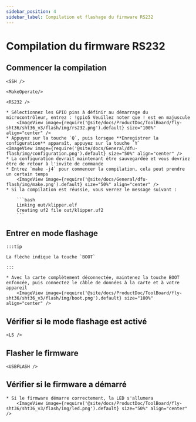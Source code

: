 ```yaml
---
sidebar_position: 4
sidebar_label: Compilation et flashage du firmware RS232
---
```




# Compilation du firmware RS232

## Commencer la compilation

    <SSH />

    <MakeOperate/>

    <RS232 />

    * Sélectionnez les GPIO pins à définir au démarrage du microcontrôleur, entrez : !gpio5 Veuillez noter que ! est en majuscule
        <ImageView image={require('@site/docs/ProductDoc/ToolBoard/fly-sht36/sht36_v3/flash/img/rs232.png').default} size="100%" align="center" />
    * Appuyez sur la touche `Q`, puis lorsque **Enregistrer la configuration** apparaît, appuyez sur la touche `Y`
    <ImageView image={require('@site/docs/General/dfu-flash/img/configuration.png').default} size="50%" align="center" />
    * La configuration devrait maintenant être sauvegardée et vous devriez être de retour à l'invite de commande
    * Entrez `make -j4` pour commencer la compilation, cela peut prendre un certain temps
        <ImageView image={require('@site/docs/General/dfu-flash/img/make.png').default} size="50%" align="center" />
    * Si la compilation est réussie, vous verrez le message suivant :

        ```bash
        Linking out/klipper.elf
        Creating uf2 file out/klipper.uf2
        ```



## Entrer en mode flashage

    :::tip

    La flèche indique la touche `BOOT`

    :::

    * Avec la carte complètement déconnectée, maintenez la touche BOOT enfoncée, puis connectez le câble de données à la carte et à votre appareil
        <ImageView image={require('@site/docs/ProductDoc/ToolBoard/fly-sht36/sht36_v3/flash/img/boot.png').default} size="100%" align="center" />

## Vérifier si le mode flashage est activé

    <LS />


## Flasher le firmware 
    
    <USBFLASH />
    


## Vérifier si le firmware a démarré

    * Si le firmware démarre correctement, la LED s'allumera
        <ImageView image={require('@site/docs/ProductDoc/ToolBoard/fly-sht36/sht36_v3/flash/img/led.png').default} size="50%" align="center" />